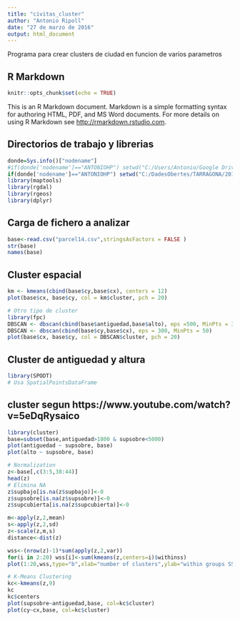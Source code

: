 ---
title: "civitas_cluster"
author: "Antonio Ripoll"
date: "27 de marzo de 2016"
output: html_document
---

Programa para crear clusters de ciudad en funcion de varios parametros

## R Markdown
```{r setup, include=FALSE}
knitr::opts_chunk$set(echo = TRUE)
```

This is an R Markdown document. Markdown is a simple formatting syntax for authoring HTML, PDF, and MS Word documents. For more details on using R Markdown see <http://rmarkdown.rstudio.com>.

## Directorios de trabajo y librerias
```{r}
donde=Sys.info()["nodename"] 
#if(donde['nodename']=="ANTONIOHP") setwd("C:/Users/Antonio/Google Drive/civitas") else setwd("C:/DADES/DadesObertes/TORREDEMBARRA/2016")
if(donde['nodename']=="ANTONIOHP") setwd("C:/DadesObertes/TARRAGONA/2016") else setwd("C:/DADES/DadesObertes/TORREDEMBARRA/2016")
library(maptools)
library(rgdal)
library(rgeos)
library(dplyr)
```

## Carga de fichero a analizar
```{r}
base<-read.csv("parcel14.csv",stringsAsFactors = FALSE )
str(base)
names(base)
```

## Cluster espacial
```{r}
km <- kmeans(cbind(base$cy,base$cx), centers = 12)
plot(base$cx, base$cy, col = km$cluster, pch = 20)

# Otro tipo de cluster
library(fpc)
DBSCAN <- dbscan(cbind(base$antiguedad,base$alto), eps =500, MinPts = 3)
DBSCAN <- dbscan(cbind(base$cy,base$cx), eps = 300, MinPts = 50)
plot(base$cx, base$cy, col = DBSCAN$cluster, pch = 20)

```

## Cluster de antiguedad y altura
```{r}
library(SPODT)
# Usa SpatialPointsDataFrame
```

## cluster segun https://www.youtube.com/watch?v=5eDqRysaico
```{r}
library(cluster)
base=subset(base,antiguedad>1800 & supsobre<5000)
plot(antiguedad ~ supsobre, base)
plot(alto ~ supsobre, base)

# Normalization
z<-base[,c(3:5,38:44)]
head(z)
# Elimina NA
z$supbajo[is.na(z$supbajo)]<-0
z$supsobre[is.na(z$supsobre)]<-0
z$supcubierta[is.na(z$supcubierta)]<-0

m<-apply(z,2,mean)
s<-apply(z,2,sd)
z<-scale(z,m,s)
distance<-dist(z)

wss<-(nrow(z)-1)*sum(apply(z,2,var))
for(i in 2:20) wss[i]<-sum(kmeans(z,centers=i)$withinss)
plot(1:20,wss,type="b",xlab="number of clusters",ylab="within groups SS")

# K-Means Clustering
kc<-kmeans(z,9)
kc
kc$centers
plot(supsobre~antiguedad,base, col=kc$cluster)
plot(cy~cx,base, col=kc$cluster)
```



